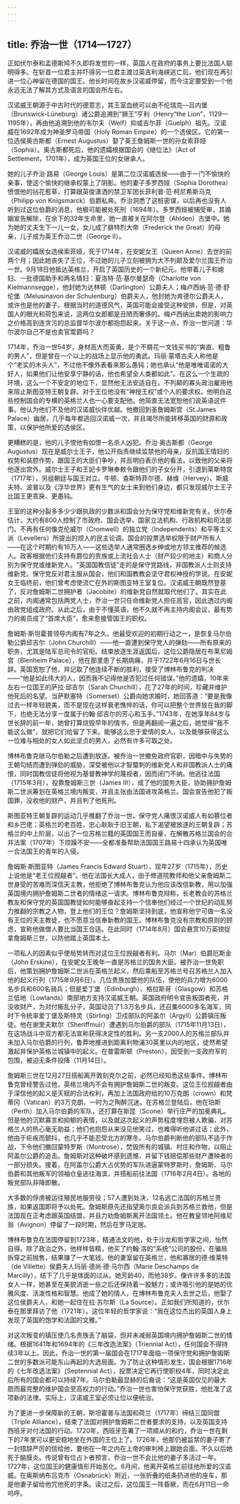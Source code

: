 ```yaml
---
---
---
```

title: 乔治一世（1714—1727）
---




正如伏尔泰和孟德斯鸠不久即将发觉的一样，英国人在政府的事务上要比法国人聪明得多。在斩首一位君主并吓得另一位君主渡过英吉利海峡逃亡后，他们现在再引进一位心神留在德国的国王。他长时间在故乡汉诺威停留，而今注定要受到一个他永远无法了解其方式及语言的国会所左右。

汉诺威王朝源于中古时代的德意志，其王室血统可以由不伦瑞克—吕内堡（Brunswick-Lüneburg）诸公爵追溯到“狮王”亨利（Henry“the Lion”，1129—1195年），再由他追溯到他的韦尔夫（Welf）抑或吉尔菲（Guelph）祖先。汉诺威在1692年成为神圣罗马帝国（Holy Roman Empire）的一个选侯区。它的第一位选侯奥古斯都（Ernest Augustus）娶了英王詹姆斯一世的孙女索菲娅（Sophia）。奥古斯都死后，他的遗孀根据国会的《继位法》（Act of Settlement，1701年），成为英国王位的女继承人。

她的儿子乔治·路易（George Louis）是第二位汉诺威选侯——由于一门不愉快的亲事，使这个愉快的继承权蒙上了阴影。他的妻子多罗西娅（Sophia Dorothea）愤恨他的拈花惹草，打算跟英俊潇洒的禁卫军团长菲利普·范·柯尼希斯马克（Philipp von Knigsmarck）伯爵私奔。乔治洞悉了这桩密谋，以后再也没有人听到过这位伯爵的消息，他极可能被处死刑（1694年）。多罗西娅被捕受审，其婚姻宣告解除，在余下的32年生命里，她一直被关在阿尔登（Ahlden）古堡中。她为她的丈夫生下一儿一女，女儿成了腓特烈大帝（Frederick the Great）的母亲，儿子成为英王乔治二世（George Ⅱ）。

汉诺威的孀居女选侯索菲娅，死于1714年，在安妮女王（Queen Anne）去世的前两个月；因此她丧失了王位，不过她的儿子立刻被拥为大不列颠及爱尔兰国王乔治一世。9月18日他抵达英格兰，开启了英国历史的一个新纪元。他带着儿子和媳妇、一批德国助手和两名情妇：夏洛特·范·基尔曼瑟奇（Charlotte von Kielmannsegge），他封她为达林顿（Darlington）公爵夫人；梅卢西纳·范·德·舒伦堡（Melusinavon der Schulenburg）伯爵夫人，他封她为肯德尔公爵夫人，或许也是他的妻子。根据当时的道德风气，英国可能会接受这种安排，但是，对英国人的眼光和荷包来说，这两位女郎都是丑陋而奢侈的。梅卢西纳出卖她的影响力之价格高到连贪污的总监督华尔波尔都抱怨起来。关于这一点，乔治一世问道：华尔波尔自己不是也卖官鬻爵吗？

1714年，乔治一世54岁，身材高大而英勇，是个不屑花一文钱买书的“爽直、粗鲁的男人”，但是曾在一个以上的战场上显示他的勇武。玛丽·蒙塔古夫人称他是个“老实的木头人”，不过他不像外表看来那么愚钝；她也承认“他是唯唯诺诺的大好人，如果他们让他安享宁静的话，他也希望全人类都如此”。在这么一个生疏的环境，这么一个不安定的地位下，显然他无法安适自在。不列颠的寡头政治雇用他来阻止斯图亚特王朝复辟。对于王位他没有“神授王权”或个人的要求权。他明白这些控制国会的专横的英格兰人也一心要支配他。他简直无法宽恕他们说英语这件事。他认为他们不及他的汉诺威伙伴优越。他撤回到圣詹姆斯宫（St.James Palace）幽居，几乎每年都逃回汉诺威一次，并且竭尽所能转移英国的财源和政策，以保护他所爱的选侯区。

更糟糕的是，他的儿子恨他有如恨一名杀人凶犯。乔治·奥古斯都（George Augustus）现在是威尔士王子，他公开指责继续监禁他的母亲，反抗国王情妇的权势和装腔作势，跟国王的大臣们争吵，并且明白表示他的看法，以致他的父亲将他逐出宫外。威尔士王子和王妃卡罗琳奉敕令跟他们的子女分开，引退到莱斯特宫（1717年），另组朝廷与国王对立。牛顿、查斯特菲尔德、赫维（Hervey）、斯威夫特、波普以及《浮华世界》更有生气的女士来到他们身边，都只发现威尔士王子比国王更乖戾、更愚钝。

王室的这种分裂多多少少跟执政的少数派和国会分为保守党和维新党有关。伏尔泰估计，大约有800人控制了市政府、国会选举、国家立法机构、行政机构和司法部门。不再有任何像克伦威尔（Cromwell）的独立党（Independents）和平等主义派（Levellers）所提出的烦人的民主论调。国会的投票选举权限于财产所有人——在这个时期约有16万人——这些选举人通常圈选乡绅或地方领主推荐的候选人。政客根据他们支持有爵位的贵族或上流社会人士（财产较少的地主）和商人分别为保守党或维新党人。“英国国教信徒”走的是保守党路线，非国教派人士则支持维新党。保守党反对君主服从国会，他们和国教教会坚守君权神授的学说。在安妮女王临终前，他们曾考虑使流亡在外的斯图亚特王室复位。汉诺威王朝既然登基了，反对詹姆斯二世拥护者（Jacobite）的维新党自然就取代他们了。其实在此之前，内阁通常包括两党人士，乔治一世只任命维新党人担任高官，因此透过内阁由政党组成政府。从此之后，由于不懂英语，他不久就不再主持内阁会议，最有势力的阁员成了“首席大臣”，愈来愈接管国王的职权。

詹姆斯·斯坦霍普领导内阁有7年之久。他最受欢迎的初期行动之一，是恢复马尔伯勒公爵邱吉尔（John Churchill）——他一直遭到保守党人的弹劾——所有原来的职务，尤其是陆军总司令的官衔。结束放逐生涯返国后，这位公爵隐居在布莱尼姆宫（Blenheim Palace），他在那里患了长期病痛，并于1722年6月16日与世长辞。英国宽恕了他，并记取了他连续不断的胜利，接受了博林布鲁克的判决——“他是如此伟大的人，因而我不记得他是否犯过任何错误。”他的遗孀，10年来左右一位国王的萨拉·邱吉尔（Sarah Churchill），花了27年的时间，珍藏并维护他死后的名望。当萨默塞特（Somerset）公爵向她求婚时，她回答道：“要是我像过去一样年轻貌美，而不是现在这样衰老憔悴的话，你可以把整个世界放在我的脚下，也绝无法分享一度属于约翰·邱吉尔的芳心和玉手。”1743年，在她享年84岁与世长辞的前一年，她曾打算烧毁早年的情书，但是再翻阅一遍之后，她觉得“我不能这么做”，就把它们给留了下来。能够这么忠于爱情的女人，以及能够获得这么一位难与相处的女人如此坚贞的男人，必然有许多可取之处。

博林布鲁克继马尔伯勒之后遭到放逐。被乔治一世撤免政府官职，因暗中与失势的王朝勾结而遭到弹劾的威胁，深受被他以才智螫刺的维新党人和非国教派人士的痛恨，同时国教信徒将他视为基督教神学的蔑视者，因而闭门不纳。他逃往法国（1715年3月），投靠詹姆斯三世（James Ⅲ），成了他的国务大臣，协助拥护詹姆斯二世派筹划在英格兰境内叛变，并且主张由法国进攻英格兰。国会宣告他犯了叛国罪，没收他的财产，并且判了他死刑。

斯图亚特王朝复辟的运动几乎推翻了乔治一世。保守党人痛恨汉诺威人有如篡位者和乡巴佬；英格兰的老百姓，忠心耿耿于旧王朝，私下渴望被放逐的王朝复辟；苏格兰的中上阶层，以出了一位苏格兰籍的英国国王而自豪，在解散苏格兰国会的合并法案（1707年）下烦躁不安——全都准备帮助法国国王路易十四承认为英国唯一合法国王的青年的入侵。

詹姆斯·斯图亚特（James Francis Edward Stuart），现年27岁（1715年），历史上说他是“老王位觊觎者”。他在法国长大成人，由于修道院教师和他父亲詹姆斯二世身受的苦难而深信天主教，他拒绝了博林布鲁克认为他应该改信新教，用以加强英国境内拥护詹姆斯二世者的情绪这一请求。博林布鲁克辩称，长老教会的苏格兰教友和保守党的英国国教徒如何能够奋起支持一个信奉他们经过一个世纪的动乱努力推翻的宗教之人物，登上他们的王位？詹姆斯坚持到底，他宣称他宁可做一名没有王位的天主教徒，也不愿意当信奉新教的国王。博林布鲁克没有宗教和原则的顾虑，宣称他做僧人要比当国王合适。在此同时（1714年8月）国会悬赏10万英镑捉拿詹姆斯三世，以防他踏上英国本土。

一项私人的因素似乎使局势转而对这位王位觊觎者有利。马尔（Mar）伯爵厄斯金（John Erskine），在安妮女王晚年一直是苏格兰的国务大臣。被乔治一世免职后，他策划拥护詹姆斯二世派在英格兰起义，然后乘船至苏格兰号召苏格兰人加入他的起义行列（1715年9月6日）。几位贵族加盟他的队伍，使他的兵力增为6000名步兵和600名骑兵；但是爱丁堡（Edinburgh）、格拉斯哥（Glasgow）和苏格兰低地（Lowlands）南部地方支持汉诺威王朝。英国政府明令宣告叛国者死，并没收财产，为对付叛乱分子，英国动员了1.3万名步兵，还召集6000多名海军，同时下令统率爱丁堡及斯特灵（Stirling）卫戍部队的阿盖尔（Argyll）公爵镇压叛徒。他在谢里夫默尔（Sheriffmuir）遭遇到马尔伯爵的部队（1715年11月13日），在这场战斗中双方都无法宣称获得决定性的胜利。另一支2000人的苏格兰部队并未加入马尔伯爵的行列，鲁莽地推进到距离利物浦30英里以内的地区，徒然希望激起并保护英格兰城镇中的起义。在普雷斯顿（Preston），因受到一支政府军的包围，被迫无条件投降（11月14日）。

詹姆斯三世在12月27日搭船离开敦刻克尔之前，必然已经知悉这些事件。博林布鲁克曾经警告过他，英格兰境内不会有拥护詹姆斯二世的叛变。这位王位觊觎者由于深信他的起义是天赋的合法权利，再加上法国政府给的10万克朗（crown）和梵蒂冈（Vatican）的3万克朗，一时为之陶醉沉迷。在苏格兰登陆后，他在珀斯（Perth）加入马尔伯爵的军队，还打算在斯昆（Scone）举行庄严的加冕典礼。但是他的沉默寡言和抑郁的表情，以及就这次起义的声势程度埋怨被人欺骗，对苏格兰人的热心毫无助益；他们也抱怨从来没见他笑过，也难得听他讲过话；此外，他由于疟疾而颤抖，也几乎不能忍受北方的寒冬。马尔伯爵判断他的部队不适于作战，下令他们撤回蒙特罗斯（Montrose），焚毁所有的城镇、村庄和作物，以阻止阿盖尔公爵的追击。詹姆斯对这种破坏感到遗憾，并留下钱赔偿那些财产遭殃者的一部分损失。接着，在阿盖尔公爵大占优势的军队进逼蒙特罗斯时，詹姆斯、马尔伯爵和其他叛军的领袖仓皇逃往海滨，并搭船前往法国（1716年2月4日）。各地的叛党部队非降即散。

大多数的俘虏被运往殖民地服劳役；57人遭到处决，12名逃亡法国的苏格兰贵族，如果返国即将予以处死。詹姆斯原先还指望奥尔良会派兵到苏格兰救他，但是法国现在正考虑跟英国结盟，并且力劝詹姆斯离开法国领土。他在教皇领地阿维尼翁（Avignon）停留了一段时期，然后在罗马定居。

博林布鲁克在法国停留到1723年，精通法文的他，处于沙龙和哲学家之间，怡然自得。除了政治之外，他样样皆精，他买了约翰·洛的“系统”公司的股份，在骗局拆穿之前抛售，结果赚了一大笔钱。他的妻室留在英格兰，他和寡居的德·维莱特（de Villette）侯爵夫人玛丽·德尚·德·马尔西（Marie Deschamps de Marcilly），结下了几乎是体面的过从。她芳龄40，而他38岁。像许许多多的法国女人一样，她甚至在美貌消逝一些之后还保持着一股魅力；或许吸引他的是她的优雅风度、活泼性格和智慧。他成了她的情人，在博林布鲁克夫人去世之后，他娶了这位侯爵夫人，和她一起住在拉·苏尔斯（La Source）。正如我们所知道的，伏尔泰在那里拜访了他（1721年）。这位年轻的哲学家说：“我在这位杰出的英国人身上发现了英国的饱学和法国的文雅。”

对这次叛变的镇压使几名贵族丢了脑袋，但并未减弱英国境内拥护詹姆斯二世的情绪。根据1641年和1694年的《三年改选法案》（Triennial Act），任何国会不得持续3年以上。因此，乔治一世的第一届国会在1717年面临一项保守党和拥护詹姆斯二世的多数派可能东山再起的大选局面。为了防止这种情形发生，国会根据1716年的《七年改选法案》（Septennial Act），投票决定它再行使职权4年，同时决定此后所有的国会都可以持续7年。马尔伯勒最显赫的后裔说：“这是英国仅见的最大胆而最完整的维护国会至高权力的行动。”乔治一世也害怕保守党获胜，他批准了这项新的法律。实际上，汉诺威王室必须让位以便统治。

为了更进一步保障新的王朝，斯坦霍普与法国和荷兰（1717年）缔结三国同盟（Triple Alliance），结束了法国对拥护詹姆斯二世者要求的支持，以及英国支持西班牙对付法国的行动。1720年，西班牙签署了一项顺从的和约，乔治一世在剩下的7年里可以更安稳地坐在外国的王位上了。1726年，他那仍被监禁的妻子寄了一封措辞严厉的信给他，要他在一年之内在上帝的审判椅上跟她会面。不久以后她死于脑膜炎。传说曾有位占卜者预言，乔治一世不会比他的妻子多活过一年。1727年，这位国王的健康情形开始恶化。6月间，他离开英格兰前往他所爱的汉诺威。在奥斯纳布吕克市（Osnabrück）附近，一张折叠的纸条扔进他的座车，那是他妻子留给他咒他死的字条。读过之后，这位国王一阵昏厥，而在6月11日一命呜呼。